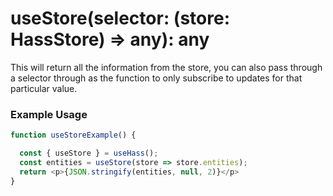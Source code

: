 
<Meta title="core/hooks/useHass/useStore" />

# useStore(selector: (store: HassStore) => any): any
This will return all the information from the store, you can also pass through a selector through as the function to only
subscribe to updates for that particular value.


### Example Usage

```ts
function useStoreExample() {

  const { useStore } = useHass();
  const entities = useStore(store => store.entities);
  return <p>{JSON.stringify(entities, null, 2)}</p>
}
